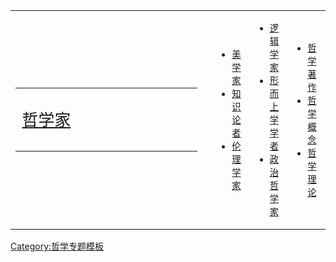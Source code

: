 <!--        BANNER ACROSS TOP OF PAGE        -->
{| id="mp-topbanner" style="width:100%; background:#FFD699; margin-top:0em; border:1px solid #000000;"
| style="width:56%; color:#000;" |
<!--        "Category:Philosophers"       -->
{| style="width:275px; border:none; background:#FFD699;"
| style="width:275px; <!-- text-align:center; --> white-space:nowrap; color:#000;" |
<div style="font-size:162%; border:none; margin:0; padding:.1em; color:#000;">[[:Category:哲学家|哲学家]]</div>
|}
<!--        INDEX LIST ON RIGHT-HAND SIDE        -->
| style="width:10%; font-size:90%;" |
* [[:Category:美学家|美学家]]
* [[:Category:知识论者|知识论者]]
* [[:Category:伦理学家|伦理学家]]
| style="width:10%; font-size:90%;" |
* [[:Category:逻辑学家|逻辑学家]]
* [[:Category:形而上学学者|形而上学学者]]
* [[:Category:政治哲學家|政治哲学家]]
| style="width:10%; font-size:90%;" |
* [[:Category:哲学著作|哲学著作]]
* [[:Category:哲学概念|哲学概念]]
* [[:Category:哲学理论|哲学理论]]
|}<noinclude>[[Category:哲学专题模板]]</noinclude>